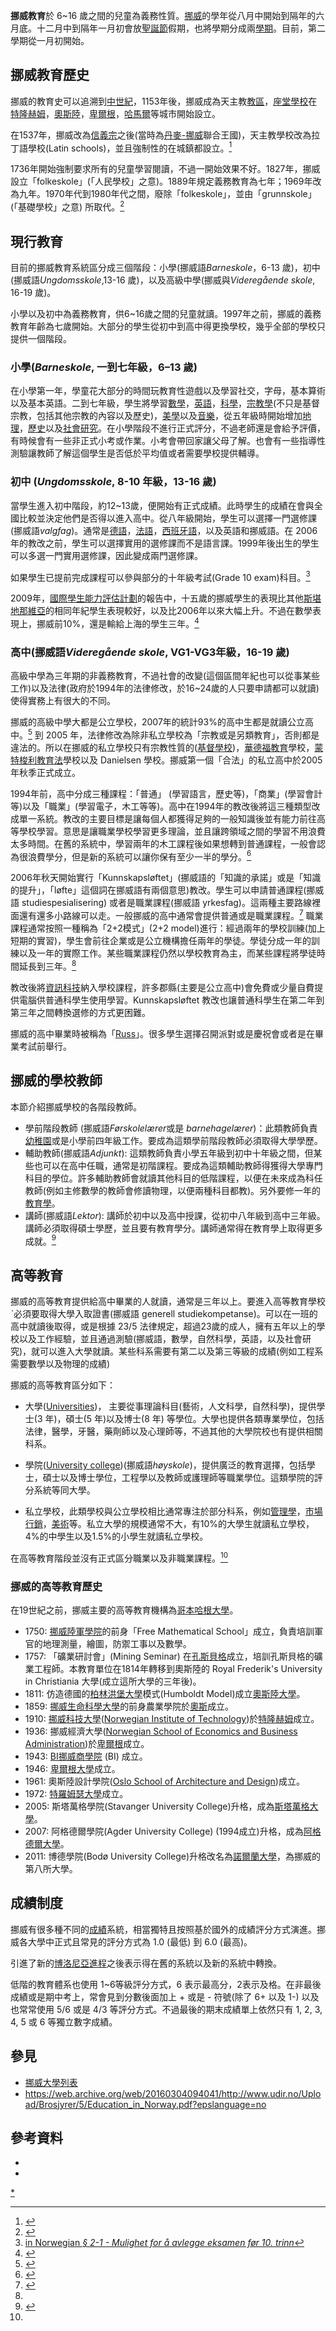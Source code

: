 {{Infobox education|
country name = 挪威 |
agency image =  |
agency = {{le|挪威教育研究部|Ministry of Education and Research (Norway)}} |
leader titles = 教育部長 |
leader names = Torbjørn Røe Isaksen |
budget = N/A |
budget year = N/A |
primary languages = [[挪威語|挪威語]]（[[書面挪威語|書面挪威語]]以及[[新挪威語|新挪威語]]）|
system type = 國家 |
established events = 现行教育系统 |
established dates = Kunnskapsløftet, 2006/7起 |
literacy year = 2014<ref>{{cite web | url=https://www.cia.gov/library/publications/the-world-factbook/geos/no.html | title=Norway Literacy | publisher=indexmundi | access-date=2016-01-01 | archive-date=2015-10-16 | archive-url=https://web.archive.org/web/20151016014805/https://www.cia.gov/library/publications/the-world-factbook/geos/no.html | dead-url=no }}</ref> |
literacy total = 100 |
literacy men = 100 |
literacy women = 100 |
enroll total = n/a |
enroll primary =  99.9% (畢業) |
enroll secondary = N/A |
enroll post-secondary = 82% (畢業) |
attain secondary = N/A |
attain post-secondary = N/A |
footnotes = 中學以及大學教育分為研究型以及職業型
}}

'''挪威教育'''於 6~16 歲之間的兒童為義務性質。[[挪威|挪威]]的學年從八月中開始到隔年的六月底。十二月中到隔年一月初會放[[聖誕節|聖誕節]]假期，也將學期分成兩[[學期|學期]]。目前，第二學期從一月初開始。

== 挪威教育歷史 ==

挪威的教育史可以追溯到[[中世紀|中世紀]]，1153年後，挪威成為天主教[[教區|教區]]，[[座堂學校|座堂學校]]在[[特隆赫姆|特隆赫姆]]，[[奧斯陸|奧斯陸]]，[[卑爾根|卑爾根]]，[[哈馬爾|哈馬爾]]等城市開始設立。

在1537年，挪威改為[[信義宗|信義宗]]之後(當時為[[丹麥-挪威|丹麥-挪威]]聯合王國)，天主教學校改為拉丁語學校(Latin schools)，並且強制性的在城鎮都設立。<ref name='"A New Deal for Norwegian Higher Education"'>{{cite journal|last1=Aamodt|first1=Per|title="A New Deal for Norwegian Higher Education?"|journal=European Journal of Education|date=1990|volume=25|issue=2|pages=171-185|url=http://www.jstor.org.libezp.lib.lsu.edu/stable/1503087|accessdate=26 October 2015}}</ref>

1736年開始強制要求所有的兒童學習閱讀，不過一開始效果不好。1827年，挪威設立「folkeskole」(「人民學校」之意)。1889年規定義務教育為七年；1969年改為九年。1970年代到1980年代之間，廢除「folkeskole」，並由「grunnskole」(「基礎學校」之意) 所取代。<ref name="JSTOR">{{cite journal|last1=Cultice|first1=Wendell|title="The School System of Norway"|journal=The Clearing House|date=1967|volume=42|issue=2|pages=119-121|url=http://www.jstor.org.libezp.lib.lsu.edu/stable/30183285|accessdate=26 October 2015}}</ref>

==現行教育==

目前的挪威教育系統區分成三個階段：小學(挪威語''Barneskole''，6-13 歲)，初中(挪威語''Ungdomsskole'',13-16 歲)，以及高級中學(挪威與''Videregående skole'', 16-19 歲)。

小學以及初中為義務教育，供6~16歲之間的兒童就讀。1997年之前，挪威的義務教育年齡為七歲開始。大部分的學生從初中到高中得更換學校，幾乎全部的學校只提供一個階段。

===小學(''Barneskole'', 一到七年級，6–13 歲)===

在小學第一年，學童花大部分的時間玩教育性遊戲以及學習社交，字母，基本算術以及基本英語。二到七年級，學生將學習[[數學|數學]]，[[英語|英語]]，[[科學|科學]]，[[宗教學|宗教學]](不只是基督宗教，包括其他宗教的內容以及歷史)，[[美學|美學]]以及[[音樂|音樂]]，從五年級時開始增加[[地理|地理]]，[[歷史|歷史]]以及[[社會研究|社會研究]]。在小學階段不進行正式評分，不過老師還是會給予評價，有時候會有一些非正式小考或作業。小考會帶回家讓父母了解。也會有一些指導性測驗讓教師了解這個學生是否低於平均值或者需要學校提供輔導。

===初中 (''Ungdomsskole'', 8-10 年級，13-16 歲)===
當學生進入初中階段，約12~13歲，便開始有正式成績。此時學生的成績在會與全國比較並決定他們是否得以進入高中。從八年級開始，學生可以選擇一門選修課(挪威語''valgfag'')。通常是[[德語|德語]]，[[法語|法語]]，[[西班牙語|西班牙語]]，以及英語和挪威語。在 2006年的教改之前，學生可以選擇實用的選修課而不是語言課。1999年後出生的學生可以多選一門實用選修課，因此變成兩門選修課。

如果學生已提前完成課程可以參與部分的十年級考試(Grade 10 exam)科目。<ref name="law">[http://www.udir.no/Brev/_lover-og-regler/tolkningsuttalelser/-2-1---Mulighet-for-a-avlegge-grunnskoleeksamen-pa-et-tidligere-tidspunkt-enn-10-trinn/ in Norwegian ''§ 2-1 - Mulighet for å avlegge eksamen før 10. trinn'']{{dead link|date=2017年12月 |bot=InternetArchiveBot |fix-attempted=yes }}</ref>

2009年，[[國際學生能力評估計劃|國際學生能力評估計劃]]的報告中，十五歲的挪威學生的表現比其他[[斯堪地那維亞|斯堪地那維亞]]的相同年紀學生表現較好，以及比2006年以來大幅上升。不過在數學表現上，挪威前10%，還是輸給上海的學生三年。<ref>{{cite web |url=http://www.pisa.no/pisa2009/index.html |title=存档副本 |accessdate=2010-12-08 |deadurl=yes |archiveurl=https://web.archive.org/web/20110120061242/http://www.pisa.no/pisa2009/index.html |archivedate=2011-01-20 }}</ref>

===高中(挪威語''Videregående skole'', VG1-VG3年級，16-19 歲)===

高級中學為三年期的非義務教育，不過社會的改變(這個區間年紀也可以從事某些工作)以及法律(政府於1994年的法律修改，於16~24歲的人只要申請都可以就讀) 使得實務上有很大的不同。

挪威的高級中學大都是公立學校，2007年的統計93%的高中生都是就讀公立高中。<ref>{{cite web | url=http://statbank.ssb.no/statistikkbanken/selectvarval/Define.asp?MainTable=ElevVGsEierfor3&SubjectCode=04&ProductId=04.02&nvl=True&mt=0&pm=y&PLanguage=0&nyTmpVar=true | title=Statistics Norway: Upper secondary school students by type of study and school ownership | publisher=Statistisk Sentralbyrå (Norwegian) - select all regions, all 'studieretning', all 'eierforhold', year 2007 revidert. Click 'vis tabell' ('show table'), compute percentages from result.}}</ref>
到 2005 年，法律修改為除非私立學校為「宗教或是另類教育」，否則都是違法的。所以在挪威的私立學校只有宗教性質的([[基督學校|基督學校]])，[[華德福教育|華德福教育]]學校，[[蒙特梭利教育法|蒙特梭利教育法]]學校以及 Danielsen 學校。挪威第一個「合法」的私立高中於2005年秋季正式成立。

1994年前，高中分成三種課程：「普通」 (學習語言，歷史等)，「商業」(學習會計等)以及「職業」(學習電子，木工等等)。高中在1994年的教改後將這三種類型改成單一系統。教改的主要目標是讓每個人都獲得足夠的一般知識後並有能力前往高等學校學習。意思是讓職業學校學習更多理論，並且讓跨領域之間的學習不用浪費太多時間。在舊的系統中，學習兩年的木工課程後如果想轉到普通課程，一般會認為很浪費學分，但是新的系統可以讓你保有至少一半的學分。<ref>{{cite journal|last1=Johnson|first1=Palmer|title=The Norwegian System of Public Secondary Education|journal=The School Review|volume=44.8|issue=1936|pages=608-14|url=http://www.jstor.org/stable/10.2307/1080362?ref=no-x-route:69879a362f6d45d8df768483d7e427f9|accessdate=26 October 2015}}</ref>

2006年秋天開始實行「Kunnskapsløftet」(挪威語的「知識的承諾」或是「知識的提升」，「løfte」這個詞在挪威語有兩個意思)教改。學生可以申請普通課程(挪威語 studiespesialisering) 或者是職業課程(挪威語 yrkesfag)。這兩種主要路線裡面還有還多小路線可以走。一般挪威的高中通常會提供普通或是職業課程。<ref name="UNEVOC">{{cite web | url=http://www.unevoc.unesco.org/go.php?q=World+TVET+Database&ct=NOR | title=TVET in Norway | publisher=UNESCO-UNEVOC | date=2013 | accessdate=29 July 2014 | archive-date=2019-11-30 | archive-url=https://web.archive.org/web/20191130012920/https://unevoc.unesco.org/go.php?q=World+TVET+Database&ct=NOR | dead-url=no }}</ref> 職業課程通常按照一種稱為「2+2模式」(2+2 model)進行：經過兩年的學校訓練(加上短期的實習)，學生會前往企業或是公立機構擔任兩年的學徒。學徒分成一年的訓練以及一年的實際工作。某些職業課程仍然以學校教育為主，而某些課程將學徒時間延長到三年。<ref name="UNEVOC"/>

教改後將[[資訊科技|資訊科技]]納入學校課程，許多郡縣(主要是公立高中)會免費或少量自費提供電腦供普通科學生使用學習。Kunnskapsløftet 教改也讓普通科學生在第二年到第三年之間轉換選修的方式更困難。

挪威的高中畢業時被稱為「[[Russ|Russ]]」。很多學生選擇召開派對或是慶祝會或者是在畢業考試前舉行。

== 挪威的學校教師 ==

本節介紹挪威學校的各階段教師。

*學前階段教師 (挪威語''Førskolelærer''或是 ''barnehagelærer'')：此類教師負責[[幼稚園|幼稚園]]或是小學前四年級工作。要成為這類學前階段教師必須取得大學學歷。
*輔助教師(挪威語''Adjunkt''): 這類教師負責小學五年級到初中十年級之間，但某些也可以在高中任職，通常是初階課程。要成為這類輔助教師得獲得大學專門科目的學位。許多輔助教師會就讀其他科目的低階課程，以便在未來成為科任教師(例如主修數學的教師會修讀物理，以便兩種科目都教)。另外要修一年的[[教育學|教育學]]。
*講師(挪威語''Lektor''): 講師於初中以及高中授課，從初中八年級到高中三年級。講師必須取得碩士學歷，並且要有教育學分。講師通常得在教育學上取得更多成就。<ref>{{cite journal|last1=Nordland|first1=Eva|title="Teacher Training for Norwegian Schools"|journal=International Review of Education / Internationale Zeitschrift Für Erziehungswissenschaft / Revue Internationale De L'Education|date=1969|volume=15|issue=1|pages=65-74|url=http://www.jstor.org/stable/10.2307/3442072?ref=no-x-route:6e8da929b813342716b7291f77c7da05|accessdate=26 October 2015}}</ref>

==高等教育==
{{main|挪威高等教育}}

挪威的高等教育提供給高中畢業的人就讀，通常是三年以上。要進入高等教育學校ˋ必須要取得大學入取證書(挪威語 generell studiekompetanse)。可以在一班的高中就讀後取得，或是根據 23/5 法律規定，超過23歲的成人，擁有五年以上的學校以及工作經驗，並且通過測驗(挪威語，數學，自然科學，英語，以及社會研究)，就可以進入大學就讀。某些科系需要有第二以及第三等級的成績(例如工程系需要數學以及物理的成績)

挪威的高等教育區分如下：

* 大學([[University|Universities]])， 主要從事理論科目(藝術，人文科學，自然科學)，提供學士(3 年)，碩士(5 年)以及博士(8 年) 等學位。大學也提供各類專業學位，包括法律，醫學，牙醫，藥劑師以及心理師等，不過其他的大學院校也有提供相關科系。

* 學院([[University_college|University college]])(挪威語''høyskole'')，提供廣泛的教育選擇，包括學士，碩士以及博士學位，工程學以及教師或護理師等職業學位。這類學院的評分系統等同大學。

* 私立學校，此類學校與公立學校相比通常專注於部分科系，例如[[管理學|管理學]]，[[市場行銷|市場行銷]]，[[美術|美術]]等。私立大學的規模通常不大，有10%的大學生就讀私立學校，4%的中學生以及1.5%的小學生就讀私立學校。

在高等教育階段並沒有正式區分職業以及非職業課程。<ref name="UNEVOC"/>

=== 挪威的高等教育歷史 ===

在19世紀之前，挪威主要的高等教育機構為[[哥本哈根大學|哥本哈根大學]]。

* 1750: [[挪威陸軍學院|挪威陸軍學院]]的前身「Free Mathematical School」成立，負責培訓軍官的地理測量，繪圖，防禦工事以及數學。
* 1757: 「礦業研討會」(Mining Seminar) 在[[孔斯貝格|孔斯貝格]]成立，培訓孔斯貝格的礦業工程師。本教育單位在1814年轉移到奧斯陸的 Royal Frederik's University in Christiania 大學(成立這所大學的三年後)。
* 1811: 仿造德國的[[柏林洪堡大學|柏林洪堡大學]]模式(Humboldt Model)成立[[奧斯陸大學|奧斯陸大學]]。
* 1859: [[挪威生命科學大學|挪威生命科學大學]]的前身農業學院於[[奧斯_(挪威)|奧斯]]成立。
* 1910: [[挪威科技大學|挪威科技大學]]([[Norwegian_Institute_of_Technology|Norwegian Institute of Technology]])於[[特隆赫姆|特隆赫姆]]成立。
* 1936: 挪威經濟大學([[NHH|Norwegian School of Economics and Business Administration]])於[[卑爾根|卑爾根]]成立。
* 1943: [[BI挪威商學院|BI挪威商學院]] (BI) 成立。
* 1946: [[卑爾根大學|卑爾根大學]]成立。
* 1961: 奧斯陸設計學院([[Oslo_School_of_Architecture_and_Design|Oslo School of Architecture and Design]])成立。
* 1972: [[特羅姆瑟大學|特羅姆瑟大學]]成立。
* 2005: 斯塔萬格學院(Stavanger University College)升格，成為[[斯塔萬格大學|斯塔萬格大學]]。
* 2007: 阿格德爾學院(Agder University College) (1994成立)升格，成為[[阿格德爾大學|阿格德爾大學]]。
* 2011: 博德學院(Bodø University College)升格改名為[[諾爾蘭大學|諾爾蘭大學]]，為挪威的第八所大學。

==成績制度==

挪威有很多種不同的[[成績|成績]]系統，相當獨特且按照基於國外的成績評分方式演進。挪威各大學中正式且常見的評分方式為 1.0 (最低) 到 6.0 (最高)。

引進了新的[[博洛尼亞進程|博洛尼亞進程]]之後表示得在舊的系統以及新的系統中轉換。

低階的教育體系也使用 1~6等級評分方式，6 表示最高分，2表示及格。在非最後成績或是期中考上，常會見到分數後面加上 + 或是 - 符號(除了 6+ 以及 1-) 以及也常常使用 5/6 或是 4/3 等評分方式。不過最後的期末成績單上依然只有 1, 2, 3, 4, 5 或 6 等獨立數字成績。

==參見==
* [[挪威大學列表|挪威大學列表]]
* https://web.archive.org/web/20160304094041/http://www.udir.no/Upload/Brosjyrer/5/Education_in_Norway.pdf?epslanguage=no

==參考資料==
* {{Cite web|url=http://www.norway.org.uk/education/education/secondary/secondary.htm|title=Upper secondary education|accessdate=2007-11-29|publisher=Norway.org.uk|author=Norwegian Ministry of Education and Research|language=Norwegian|archiveurl=https://web.archive.org/web/20071111185304/http://www.norway.org.uk/education/education/secondary/secondary.htm|archivedate=2007-11-11|deadurl=yes}}
* {{Cite web|url=http://www.norway.org.uk/education/education/primary/primary.htm|title=Primary and lower secondary schooling|accessdate=2007-11-29|publisher=Norway.org.uk|author=Norwegian Ministry of Education and Research|language=Norwegian|archiveurl=https://web.archive.org/web/20071111185114/http://www.norway.org.uk/education/education/primary/primary.htm|archivedate=2007-11-11|deadurl=yes}}
{{reflist}}
{{欧洲题目|教育}}
[[Category:挪威教育|*]]